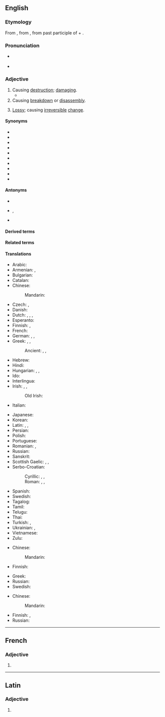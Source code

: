 ==English==

===Etymology===
{{root|en|ine-pro|*strew-}}
From {{der|en|frm|destructif}}, from {{der|en|la|destructivus}}, from past participle of {{m|la|destruo|destruere|t=to tear down, destroy}} + {{m|la|-ivus|}}.

===Pronunciation===
* {{a|UK}} {{IPA|en|/dɪˈstɹʌktɪv/|/dɪˈstɹʊktɪv/}}
* {{audio|en|LL-Q1860 (eng)-Vealhurl-destructuve.wav|Audio (RP)}}

===Adjective===
{{en-adj}}

# Causing [[destruction]]; [[damage|damaging]].
#* {{quote-journal
|en
|date=February 14, 2013
|author=Scott Tobias
|title=Film: Reviews: A Good Day To Die Hard
|work=The Onion AV Club
|url=http://www.avclub.com/articles/a-good-day-to-die-hard,92496/
|page=
|passage=After rescuing his estranged daughter in the last film, Live Free Or Die Hard, Willis heads to Russia to rescue his estranged son (Jai Courtney), a CIA agent on a mission to protect a whistleblower (Sebastian Koch) from a corrupt government official (Sergei Kolesnikov) with no shortage of '''destructive''' resources at his disposal.}}
# Causing [[breakdown]] or [[disassembly]].
#: {{ux|en|Catabolism is a '''destructive''' metabolism that involves the breakdown of molecules and release of energy.}}
# {{lb|en|computing}} [[lossy|Lossy]]; causing [[irreversible]] [[change]].
#: {{ux|en|Blurring an image is a '''destructive''' operation, but rotating an image is not.}}

====Synonyms====
* {{l|en|calamitous}}
* {{l|en|catastrophic}}
* {{l|en|devastate|devastating}}
* {{l|en|disastrous}}
* {{l|en|eradicative}}
* {{l|en|harmful}}
* {{l|en|pernicious}}
* {{l|en|ruinous}}
* {{l|en|wrackful}}
* {{l|en|wreckful}}

====Antonyms====
* {{l|en|constructive}}
* {{l|en|nondestructive}}, {{l|en|non-destructive}}
* {{l|en|productive}}

====Derived terms====
{{der3|en|antidestructive|autodestructive|destructive backspace|destructive criticism|destructive distillation|destructive sorites|destructively|destructiveness|destructive read|indestructive|neurodestructive|nondestructive|omnidestructive|self-destructive|superdestructive|undestructive}}

====Related terms====
{{rootsee|en|strew}}

====Translations====
{{trans-top|causing destruction; damaging}}
* Arabic: {{t-needed|ar}}
* Armenian: {{t+|hy|կործանիչ}}, {{t+|hy|կործանարար}}
* Bulgarian: {{t+|bg|разрушителен}}
* Catalan: {{t|ca|destructiu}}
* Chinese:
*: Mandarin: {{t-needed|cmn}}
* Czech: {{t+|cs|ničivý}}, {{t|cs|destruktivní}}
* Danish: {{t|da|destruktiv}}
* Dutch: {{t+|nl|destructief}}, {{t+|nl|destructieve}}, {{t+|nl|verwoestend}}, {{t+|nl|verwoestende}}
* Esperanto: {{t-needed|eo}}
* Finnish: {{t+|fi|tuhoisa}}, {{t+|fi|destruktiivinen}}
* French: {{t+|fr|destructif}}
* German: {{t+|de|destruktiv}}, {{t+|de|schädlich}}, {{t+|de|zerstörend}}
* Greek: {{t+|el|καταστροφικός|m}}, {{t+|el|καταστρεπτικός|m}}, {{t+|el|αφανιστικός}}
*: Ancient: {{t|grc|ὀλέθριος}}, {{t|grc|ὀλοός}}, {{t|grc|δηλητήριος}}
* Hebrew: {{t|he|הרסני|tr=harsany}}
* Hindi: {{t-needed|hi}}
* Hungarian: {{t+|hu|destruktív}}, {{t+|hu|kártékony}}, {{t+|hu|pusztító}}
* Ido: {{t-needed|io}}
* Interlingua: {{t|ia|destructive}}
* Irish: {{t|ga|urbhadhach}}, {{t|ga|arganach}}, {{t|ga|sladach}}
*: Old Irish: {{t|sga|bráthamail}}
* Italian: {{t+|it|distruttivo}}
{{trans-mid}}
* Japanese: {{t|ja|破壊的|alt=破壊的な|tr=hakaiteki na}}
* Korean: {{t-needed|ko}}
* Latin: {{t|la|exitiosus}}, {{t|la|exitiābilis}}, {{t|la|destructivus}}
* Persian: {{t+|fa|مخرب}}
* Polish: {{t+|pl|destrukcyjny|m}}
* Portuguese: {{t+|pt|destrutivo}}
* Romanian: {{t+|ro|distructiv|m|n}}, {{t+|ro|distrugător|m|n}}
* Russian: {{t+|ru|разруши́тельный}}
* Sanskrit: {{t+|sa|हिंस्र}}
* Scottish Gaelic: {{t|gd|millteach}}, {{t|gd|sgriosach}}, {{t|gd|sgriosail}}
* Serbo-Croatian:
*: Cyrillic: {{t|sh|ра́зо̄ран}}, {{t|sh|де̏структӣван}}, {{t|sh|ру̀шилачкӣ}}
*: Roman: {{t+|sh|rázōran}}, {{t+|sh|dȅstruktīvan}}, {{t+|sh|rùšilačkī}}
* Spanish: {{t+|es|destructivo}}
* Swedish: {{t+|sv|destruktiv}}
* Tagalog: {{t|tl|mapanira}}
* Tamil: {{t-needed|ta}}
* Telugu: {{t-needed|te}}
* Thai: {{t-needed|th}}
* Turkish: {{t+|tr|yıkıcı}}, {{t|tr|tahripkar|alt=tahripkâr}}
* Ukrainian: {{t|uk|руйнівний}}, {{t|uk|деструктивний}}
* Vietnamese: {{t-needed|vi}}
* Zulu: {{t-needed|zu}}
{{trans-bottom}}

{{trans-top|causing breakdown}}
* Chinese:
*: Mandarin: {{t-needed|cmn}}
* Finnish: {{t+|fi|hajottava}}
{{trans-mid}}
* Greek: {{t+|el|καταλυτικός|m}}
* Russian: {{t-needed|ru}}
* Swedish: {{t+|sv|destruktiv}}
{{trans-bottom}}

{{trans-top|lossy}}
* Chinese:
*: Mandarin: {{t-needed|cmn}}
{{trans-mid}}
* Finnish: {{t+|fi|peruuttamaton}}, {{t+|fi|destruktiivinen}}
* Russian: {{t-needed|ru}}
{{trans-bottom}}

----

==French==

===Adjective===
{{head|fr|adjective form}}

# {{feminine singular of|fr|destructif}}

----

==Latin==

===Adjective===
{{la-adj-form|dēstrūctīve}}

# {{inflection of|la|dēstrūctīvus||voc|m|s}}